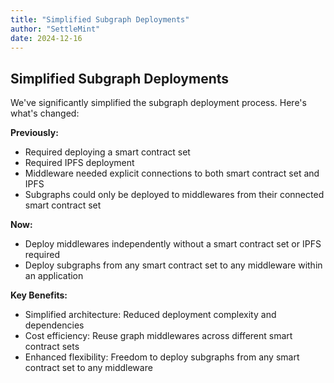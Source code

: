 ```yaml
---
title: "Simplified Subgraph Deployments"
author: "SettleMint"
date: 2024-12-16
---
```


## Simplified Subgraph Deployments

We've significantly simplified the subgraph deployment process. Here's what's
changed:

**Previously:**

- Required deploying a smart contract set
- Required IPFS deployment
- Middleware needed explicit connections to both smart contract set and IPFS
- Subgraphs could only be deployed to middlewares from their connected smart
  contract set

**Now:**

- Deploy middlewares independently without a smart contract set or IPFS required
- Deploy subgraphs from any smart contract set to any middleware within an
  application

**Key Benefits:**

- Simplified architecture: Reduced deployment complexity and dependencies
- Cost efficiency: Reuse graph middlewares across different smart contract sets
- Enhanced flexibility: Freedom to deploy subgraphs from any smart contract set
  to any middleware
